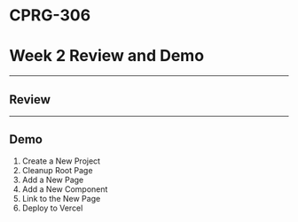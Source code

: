 # CPRG-306

# Week 2 Review and Demo

---

## Review

---

## Demo

1. Create a New Project
2. Cleanup Root Page
3. Add a New Page
4. Add a New Component
5. Link to the New Page
6. Deploy to Vercel
